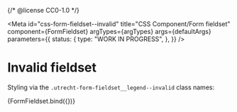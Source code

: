 {/* @license CC0-1.0 */}


<Meta
  id="css-form-fieldset--invalid"
  title="CSS Component/Form fieldset"
  component={FormFieldset}
  argTypes={argTypes}
  args={defaultArgs}
  parameters={{
    status: {
      type: "WORK IN PROGRESS",
    },
  }}
/>

# Invalid fieldset

Styling via the `.utrecht-form-fieldset__legend--invalid` class names:

<Canvas>
  <Story
    name="Invalid"
    args={{
      ...exampleArgs,
      invalid: true,
    }}
  >
    {FormFieldset.bind({})}
  </Story>
</Canvas>

<ArgsTable story="Invalid" />
